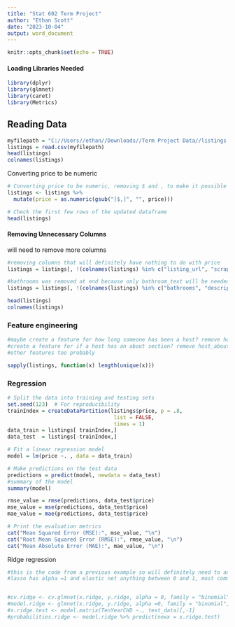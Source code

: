 ---
title: "Stat 602 Term Project"
author: "Ethan Scott"
date: "2023-10-04"
output: word_document
---

```{r setup, include=FALSE}
knitr::opts_chunk$set(echo = TRUE)
```

#### Loading Libraries Needed

```{r}
library(dplyr)
library(glmnet)
library(caret)
library(Metrics)
```

## Reading Data

```{r}
myfilepath = "C://Users//ethan//Downloads//Term Project Data//listings.csv"
listings = read.csv(myfilepath)
head(listings)
colnames(listings)
```

Converting price to be numeric

```{r}
# Converting price to be numeric, removing $ and , to make it possible
listings <- listings %>%
  mutate(price = as.numeric(gsub("[$,]", "", price)))

# Check the first few rows of the updated dataframe
head(listings)
```

#### Removing Unnecessary Columns

will need to remove more columns

```{r}
#removing columns that will definitely have nothing to do with price
listings = listings[, !(colnames(listings) %in% c("listing_url", "scrape_id", "last_scraped", "source", "picture_url", "host_id", "host_url", "host_thumbnail_url", "host_picture_url", "neighbourhood", "neighbourhood_group_cleansed", "license", "calendar_last_scraped", "calendar_updated", "bathrooms"))] 

#bathrooms was removed at end because only bathroom_text will be needed, will probably have to do some feature engineering for lots of these variables
listings = listings[, !(colnames(listings) %in% c("bathrooms", "description", "neighborhood_overview", "latitude", "longitude", "name", "amenities", "id"))] 

head(listings)
colnames(listings)
```

### Feature engineering

```{r}
#maybe create a feature for how long someone has been a host? remove host_since
#create a feature for if a host has an about section? remove host_about
#other features too probably
```

```{r}
sapply(listings, function(x) length(unique(x)))
```

### Regression

```{r}
# Split the data into training and testing sets
set.seed(123)  # For reproducibility
trainIndex = createDataPartition(listings$price, p = .8, 
                                  list = FALSE, 
                                  times = 1)
data_train = listings[ trainIndex,]
data_test  = listings[-trainIndex,]

# Fit a linear regression model
model = lm(price ~. , data = data_train)

# Make predictions on the test data
predictions = predict(model, newdata = data_test)
#summary of the model
summary(model)

rmse_value = rmse(predictions, data_test$price)
mse_value = mse(predictions, data_test$price)
mae_value = mae(predictions, data_test$price)

# Print the evaluation metrics
cat("Mean Squared Error (MSE):", mse_value, "\n")
cat("Root Mean Squared Error (RMSE):", rmse_value, "\n")
cat("Mean Absolute Error (MAE):", mae_value, "\n")
```

Ridge regression

```{r}
#this is the code from a previous example so will definitely need to adjust it a bit
#lasso has alpha =1 and elastic net anything between 0 and 1, most commonly 0.5


#cv.ridge <- cv.glmnet(x.ridge, y.ridge, alpha = 0, family = "binomial")
#model.ridge <- glmnet(x.ridge, y.ridge, alpha =0, family = "binomial", lambda = cv.ridge$lambda.min)
#x.ridge.test <- model.matrix(TenYearCHD ~., test_data)[,-1]
#probabilities.ridge <- model.ridge %>% predict(newx = x.ridge.test)
```
